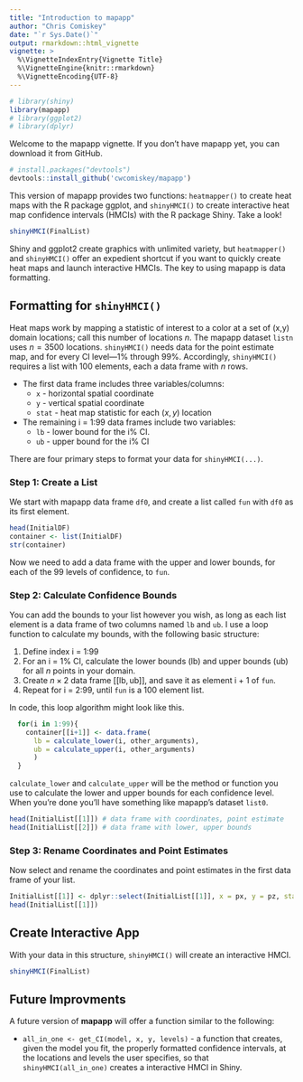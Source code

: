 ```yaml
---
title: "Introduction to mapapp"
author: "Chris Comiskey"
date: "`r Sys.Date()`"
output: rmarkdown::html_vignette
vignette: >
  %\VignetteIndexEntry{Vignette Title}
  %\VignetteEngine{knitr::rmarkdown}
  %\VignetteEncoding{UTF-8}
---
```


```r
# library(shiny)
library(mapapp)
# library(ggplot2)
# library(dplyr)
```

Welcome to the mapapp vignette. If you don't have mapapp yet, you can download it from GitHub.

```r
# install.packages("devtools")
devtools::install_github('cwcomiskey/mapapp')
```

This version of mapapp provides two functions: `heatmapper()` to create heat maps with the R package ggplot, and `shinyHMCI()` to create interactive heat map confidence intervals (HMCIs) with the R package Shiny. Take a look!

```r
shinyHMCI(FinalList)
```

Shiny and ggplot2 create graphics with unlimited variety, but `heatmapper()` and `shinyHMCI()` offer an expedient shortcut if you want to quickly create heat maps and launch interactive HMCIs. The key to using mapapp is data formatting. 

## Formatting for `shinyHMCI()`

Heat maps work by mapping a statistic of interest to a color at a set of (x,y) domain locations; call this number of locations $n$. The mapapp dataset `listn` uses $n = 3500$ locations. `shinyHMCI()` needs data for the point estimate map, and for every CI level---1\% through 99\%. Accordingly, `shinyHMCI()` requires a list with 100 elements, each a data frame with $n$ rows. 

* The first data frame includes three variables/columns:
    + `x` - horizontal spatial coordinate
    + `y` - vertical spatial coordinate
    + `stat` - heat map statistic for each $(x,y)$ location
* The remaining i = 1:99 data frames include two variables: 
    + `lb` - lower bound for the i$\%$ CI.
    + `ub` - upper bound for the i$\%$ CI

There are four primary steps to format your data for `shinyHMCI(...)`.

### Step 1: Create a List

We start with mapapp data frame `df0`, and create a list called `fun` with `df0` as its first element.

```r
head(InitialDF)
container <- list(InitialDF)
str(container)
```

Now we need to add a data frame with the upper and lower bounds, for each of the 99 levels of confidence, to `fun`. 

### Step 2: Calculate Confidence Bounds

You can add the bounds to your list however you wish, as long as each list element is a data frame of two columns named `lb` and `ub`. I use a loop function to calculate my bounds, with the following basic structure:

1. Define index i = 1:99
2. For an i = 1\% CI, calculate the lower bounds (lb) and upper bounds (ub) for all $n$ points in your domain. 
3. Create $n \times 2$ data frame $[[\text{lb}, \text{ub}]]$, and save it as element i + 1 of `fun`. 
4. Repeat for i = 2:99, until `fun` is a 100 element list.

In code, this loop algorithm might look like this.

```r
  for(i in 1:99){
    container[[i+1]] <- data.frame(
      lb = calculate_lower(i, other_arguments), 
      ub = calculate_upper(i, other_arguments)
      )
  }
```

`calculate_lower` and `calculate_upper` will be the method or function you use to calculate the lower and upper bounds for each confidence level. When you're done you'll have something like mapapp's dataset `list0`. 

```r
head(InitialList[[1]]) # data frame with coordinates, point estimate
head(InitialList[[2]]) # data frame with lower, upper bounds
```

### Step 3: Rename Coordinates and Point Estimates

Now select and rename the coordinates and point estimates in the first data frame of your list.

```r
InitialList[[1]] <- dplyr::select(InitialList[[1]], x = px, y = pz, stat = phat)
head(InitialList[[1]]) 
```

## Create Interactive App

With your data in this structure, `shinyHMCI()` will create an interactive HMCI.

```r
shinyHMCI(FinalList)
```

## Future Improvments

A future version of **mapapp** will offer a function similar to the following:

* `all_in_one <- get_CI(model, x, y, levels)` - a function that creates, given the model you fit, the properly formatted confidence intervals, at the locations and levels the user specifies, so that `shinyHMCI(all_in_one)` creates a interactive HMCI in Shiny.
